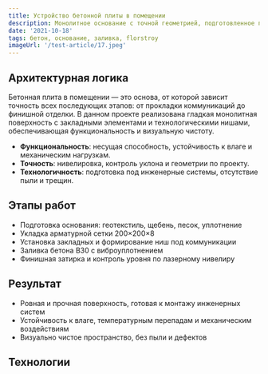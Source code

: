 ```yaml
---
title: Устройство бетонной плиты в помещении
description: Монолитное основание с точной геометрией, подготовленное под инженерные и отделочные работы
date: '2021-10-18'
tags: бетон, основание, заливка, florstroy
imageUrl: '/test-article/17.jpeg'
---
```


<Quote
  content="Плита выполнена с соблюдением проектных допусков, готова к монтажу инженерных систем и финишной отделке."
  author="FlorStroy"
  cite="https://florstroy.ru/"
/>

## Архитектурная логика

Бетонная плита в помещении — это основа, от которой зависит точность всех последующих этапов: от прокладки коммуникаций до финишной отделки. В данном проекте реализована гладкая монолитная поверхность с закладными элементами и технологическими нишами, обеспечивающая функциональность и визуальную чистоту.

- **Функциональность**: несущая способность, устойчивость к влаге и механическим нагрузкам.
- **Точность**: нивелировка, контроль уклона и геометрии по проекту.
- **Технологичность**: подготовка под инженерные системы, отсутствие пыли и трещин.

## Этапы работ

- Подготовка основания: геотекстиль, щебень, песок, уплотнение
- Укладка арматурной сетки 200×200×8
- Установка закладных и формирование ниш под коммуникации
- Заливка бетона B30 с виброуплотнением
- Финишная затирка и контроль уровня по лазерному нивелиру

<ArticleImage src="/test-article/17.jpeg" alt="Бетонная плита в помещении" />

## Результат

- Ровная и прочная поверхность, готовая к монтажу инженерных систем
- Устойчивость к влаге, температурным перепадам и механическим воздействиям
- Визуально чистое пространство, без пыли и дефектов

<Quote
  content="Плита выдерживает нагрузку, не пылит, идеально ровная — монтаж инженерки идёт без корректировок."
  author="Технический специалист FlorStroy"
  cite="https://florstroy.ru/"
/>

## Технологии

<Code
  code="Бетон: B30 W8 F300  
Армирование: сетка 200×200×8  
Закладные элементы: под инженерные системы  
Оборудование: бетонозаливочная машина, виброрейка, лазерный нивелир  
Гидрофобизация: Ceresit CT10"
  language="text"
/>
